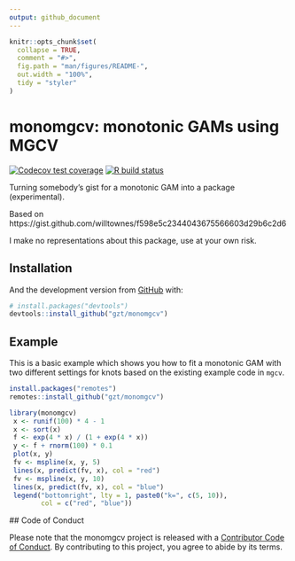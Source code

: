```yaml
---
output: github_document
---
```


<!-- README.md is generated from README.Rmd. Please edit that file -->

```r
knitr::opts_chunk$set(
  collapse = TRUE,
  comment = "#>",
  fig.path = "man/figures/README-",
  out.width = "100%",
  tidy = "styler"
)
```
# monomgcv: monotonic GAMs using MGCV

<!-- badges: start -->
[![Codecov test coverage](https://codecov.io/gh/gzt/monomgcv/branch/master/graph/badge.svg)](https://codecov.io/gh/gzt/monomgcv?branch=master)
[![R build status](https://github.com/gzt/monomgcv/workflows/R-CMD-check/badge.svg)](https://github.com/gzt/monomgcv/actions)
<!-- badges: end -->

Turning somebody's gist for a monotonic GAM into a package (experimental).

Based on https://gist.github.com/willtownes/f598e5c2344043675566603d29b6c2d6

I make no representations about this package, use at your own risk.

## Installation

And the development version from [GitHub](https://github.com/) with:

``` r
# install.packages("devtools")
devtools::install_github("gzt/monomgcv")
```

## Example

This is a basic example which shows you how to fit a monotonic GAM with two different 
settings for knots based on the existing example code in `mgcv`.

```r
install.packages("remotes")
remotes::install_github("gzt/monomgcv")
```


```r
library(monomgcv)
 x <- runif(100) * 4 - 1
 x <- sort(x)
 f <- exp(4 * x) / (1 + exp(4 * x))
 y <- f + rnorm(100) * 0.1
 plot(x, y)
 fv <- mspline(x, y, 5)
 lines(x, predict(fv, x), col = "red")
 fv <- mspline(x, y, 10)
 lines(x, predict(fv, x), col = "blue")
 legend("bottomright", lty = 1, paste0("k=", c(5, 10)),
        col = c("red", "blue"))
```

  ## Code of Conduct
  
  Please note that the monomgcv project is released with a 
  [Contributor Code of Conduct](https://contributor-covenant.org/version/2/0/CODE_OF_CONDUCT.html). 
  By contributing to this project, you agree to abide by its terms.
